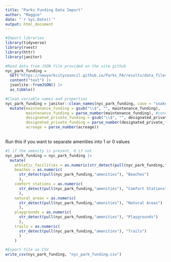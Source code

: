 ---
title: "Parks Funding Data Import"
author: "Maggie"
date: "`r Sys.Date()`"
output: html_document
---

```{r setup, include=FALSE}
#Import libraries
library(tidyverse)
library(rvest)
library(httr)
library(janitor)
```

```{r read data}
#Read data from JSON file provided on the site github
nyc_park_funding = 
  GET("https://newyorkcitycouncil.github.io/Parks_PA/results/data_files/funding.json") |> 
  content("text") |>
  jsonlite::fromJSON() |>
  as_tibble() 
```


```{r clean data}
#Clean variable names and properties
nyc_park_funding = janitor::clean_names(nyc_park_funding, case = "snake") |>
  mutate(maintenance_funding = gsub("\\$", "", maintenance_funding), 
         maintenance_funding = parse_number(maintenance_funding), #convert vars to numeric
         designated_private_funding = gsub("\\$", "", designated_private_funding),
         designated_private_funding = parse_number(designated_private_funding),
         acreage = parse_number(acreage))
  
```

Run this if you want to separate amenities into 1 or 0 values
```{r amenities yes no}
#1 if the amenity is present, 0 if not 
nyc_park_funding = nyc_park_funding |>
  mutate( 
    athletic_facilities = as.numeric(str_detect(pull(nyc_park_funding,"amenities"), "Athletic Facilities")),
    beaches = as.numeric(
      str_detect(pull(nyc_park_funding,"amenities"), "Beaches")
      ),
    comfort_stations = as.numeric(
      str_detect(pull(nyc_park_funding,"amenities"), "Comfort Stations")
      ),
    natural_areas = as.numeric(
      str_detect(pull(nyc_park_funding,"amenities"), "Natural Areas")
      ),
    playgrounds = as.numeric(
      str_detect(pull(nyc_park_funding,"amenities"), "Playgrounds")
      ),
    trails = as.numeric(
      str_detect(pull(nyc_park_funding,"amenities"), "Trails")
      )
    )

```

```{r export}
#Export file as CSV
write_csv(nyc_park_funding, "nyc_park_funding.csv")
```